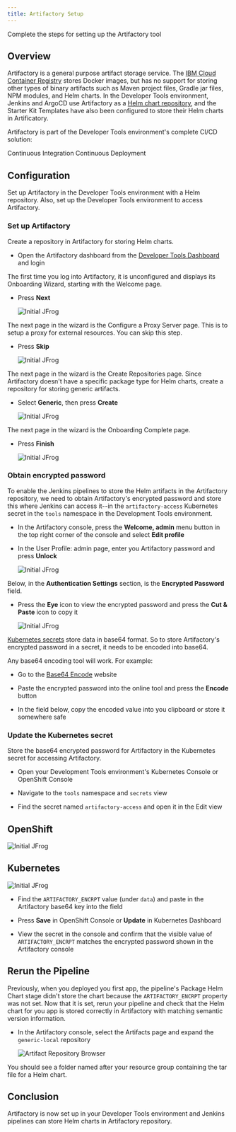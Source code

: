 ```yaml
---
title: Artifactory Setup
---
```


<PageDescription>

Complete the steps for setting up the Artifactory tool

</PageDescription>

## Overview

Artifactory is a general purpose artifact storage service. The 
[IBM Cloud Container Registry](https://cloud.ibm.com/docs/services/Registry) 
stores Docker images, but has no support for storing other types of binary artifacts such as Maven project files, 
Gradle jar files, NPM modules, and Helm charts. 
In the Developer Tools environment, Jenkins and ArgoCD use Artifactory as a 
[Helm chart repository](https://helm.sh/docs/chart_repository/), 
and the Starter Kit Templates have also been configured to store their Helm charts in Artificatory.

Artifactory is part of the Developer Tools environment's complete CI/CD solution:

<AnchorLinks small>
  <AnchorLink to="/guides/continuous-integration">Continuous Integration</AnchorLink>
  <AnchorLink to="/guides/continuous-deployment">Continuous Deployment</AnchorLink>
</AnchorLinks>

##  Configuration

Set up Artifactory in the Developer Tools environment with a Helm repository.
Also, set up the Developer Tools environment to access Artifactory.

### Set up Artifactory

Create a repository in Artifactory for storing Helm charts.

- Open the Artifactory dashboard from the [Developer Tools Dashboard](/getting-started/dashboard) and login

The first time you log into Artifactory, it is unconfigured and displays its Onboarding Wizard, starting with the Welcome page.

- Press **Next**

  <ArtDirection>

  ![Initial JFrog](/images/initialjfrog.png)

  </ArtDirection>

The next page in the wizard is the Configure a Proxy Server page. This is to setup a proxy for external resources. You can skip this
step.

- Press **Skip**

  <ArtDirection>

  ![Initial JFrog](/images/setupproxy.png)

  </ArtDirection>

The next page in the wizard is the Create Repositories page. Since Artifactory doesn't have a specific package type for Helm charts, 
create a repository for storing generic artifacts.

- Select **Generic**, then press **Create**

  <ArtDirection>

  ![Initial JFrog](/images/createrepository.png)

  </ArtDirection>

The next page in the wizard is the Onboarding Complete page. 

- Press **Finish**

  <ArtDirection>

  ![Initial JFrog](/images/completejfrog.png)

  </ArtDirection>

### Obtain encrypted password

To enable the Jenkins pipelines to store the Helm artifacts in the Artifactory repository, we need to obtain 
Artifactory's encrypted password and store this where Jenkins can access it--in the `artifactory-access` Kubernetes secret in the `tools` namespace in the Development Tools environment.

- In the Artifactory console, press the **Welcome, admin** menu button in the top right corner of the console and select **Edit profile**

- In the User Profile: admin page, enter you Artifactory password and press **Unlock**

  <ArtDirection>

  ![Initial JFrog](/images/jfrogapikey.png)

  </ArtDirection>

Below, in the **Authentication Settings** section, is the **Encrypted Password** field.

- Press the **Eye** icon to view the encrypted password and press the **Cut & Paste** icon to copy it

  <ArtDirection>

  ![Initial JFrog](/images/viewapikey.png)

  </ArtDirection>

[Kubernetes secrets](https://kubernetes.io/docs/concepts/configuration/secret/#creating-a-secret-manually) 
store data in base64 format. So to store Artifactory's encrypted password in a secret, it needs to be encoded into base64.

Any base64 encoding tool will work. For example:

- Go to the [Base64 Encode](https://www.base64encode.org/) website

- Paste the encrypted password into the online tool and press the **Encode** button

- In the field below, copy the encoded value into you clipboard or store it somewhere safe

### Update the Kubernetes secret

Store the base64 encrypted password for Artifactory in the Kubernetes secret for accessing Artifactory.

- Open your Development Tools environment's Kubernetes Console or OpenShift Console

- Navigate to the `tools` namespace and `secrets` view

- Find the secret named `artifactory-access` and open it in the Edit view

<Row>
<Column colMd={4} colLg={5} noGutterMdLeft>

## OpenShift
<ArtDirection>

![Initial JFrog](/images/addkeytosecret.png)

</ArtDirection>

</Column>
<Column colMd={4} colLg={6} noGutterMdLeft>

## Kubernetes
<ArtDirection>

![Initial JFrog](/images/kubeaddkeytosecret.png)

</ArtDirection>

</Column>
</Row>

- Find the `ARTIFACTORY_ENCRPT` value (under `data`) and paste in the Artifactory base64 key into the field

- Press **Save** in OpenShift Console or **Update** in Kubernetes Dashboard

- View the secret in the console and confirm that the visible value of `ARTIFACTORY_ENCRPT` matches the encrypted password shown in the Artifactory console

## Rerun the Pipeline

Previously, when you deployed you first app, the pipeline's Package Helm Chart stage didn't store the chart because 
the `ARTIFACTORY_ENCRPT` property was not set. Now that it is set, rerun your pipeline and check that the Helm chart for you app is stored correctly in Artifactory with matching semantic version information.

- In the Artifactory console, select the Artifacts page and expand the `generic-local` repository

  <ArtDirection>

  ![Artifact Repository Browser](/images/artifact-repo-browser.png)

  </ArtDirection>

You should see a folder named after your resource group containing the tar file for a Helm chart.

## Conclusion

Artifactory is now set up in your Developer Tools environment and Jenkins pipelines can store Helm charts in Artifactory repository. 

